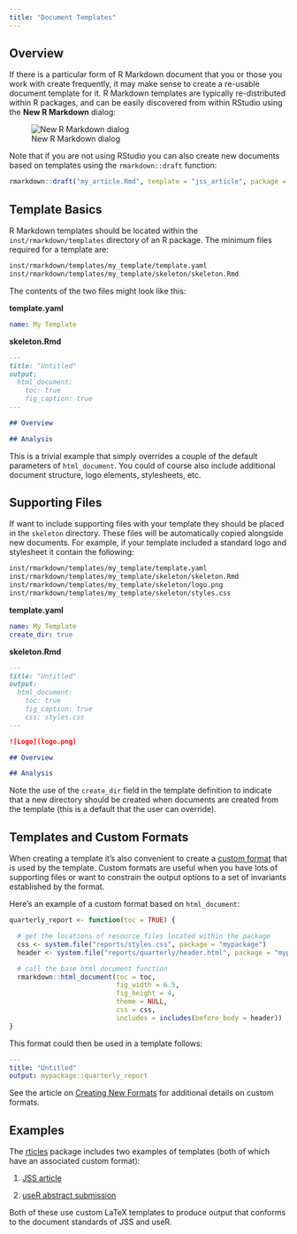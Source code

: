 ```yaml
---
title: "Document Templates"
---
```


## Overview

If there is a particular form of R Markdown document that you or those you work with create frequently, it may make sense to create a re-usable document template for it. R Markdown templates are typically re-distributed within R packages, and can be easily discovered from within RStudio using the **New R Markdown** dialog:

![New R Markdown dialog](images/new_r_markdown.png)

Note that if you are not using RStudio you can also create new documents based on templates using the `rmarkdown::draft` function:

```r
rmarkdown::draft("my_article.Rmd", template = "jss_article", package = "rticles")
```

## Template Basics

R Markdown templates should be located within the `inst/rmarkdown/templates` directory of an R package. The minimum files required for a template are:

```bash
inst/rmarkdown/templates/my_template/template.yaml 
inst/rmarkdown/templates/my_template/skeleton/skeleton.Rmd 
```

The contents of the two files might look like this:

**template.yaml**

```yaml
name: My Template
```

**skeleton.Rmd**

```markdown
---
title: "Untitled"
output:
  html_document:
    toc: true
    fig_caption: true
---

## Overview

## Analysis

```

This is a trivial example that simply overrides a couple of the default parameters of `html_document`. You could of course also include additional document structure, logo elements, stylesheets, etc. 

## Supporting Files

If want to include supporting files with your template they should be placed in the `skeleton` directory. These files will be automatically copied alongside new documents. For example, if your template included a standard logo and stylesheet it contain the following:

```bash
inst/rmarkdown/templates/my_template/template.yaml 
inst/rmarkdown/templates/my_template/skeleton/skeleton.Rmd 
inst/rmarkdown/templates/my_template/skeleton/logo.png 
inst/rmarkdown/templates/my_template/skeleton/styles.css 
```

**template.yaml**

```yaml
name: My Template
create_dir: true
```

**skeleton.Rmd**

```markdown
---
title: "Untitled"
output:
  html_document:
    toc: true
    fig_caption: true
    css: styles.css
---

![Logo](logo.png)

## Overview

## Analysis

```

Note the use of the `create_dir` field in the template definition to indicate that a new directory should be created when documents are created from the template (this is a default that the user can override).

## Templates and Custom Formats

When creating a template it's also convenient to create a [custom format](developer_custom_format.html) that is used by the template. Custom formats are useful when you have lots of supporting files or want to constrain the output options to a set of invariants established by the format. 

Here's an example of a custom format based on `html_document`:

```r
quarterly_report <- function(toc = TRUE) {

  # get the locations of resource files located within the package
  css <- system.file("reports/styles.css", package = "mypackage")
  header <- system.file("reports/quarterly/header.html", package = "mypackage")

  # call the base html_document function
  rmarkdown::html_document(toc = toc,
                           fig_width = 6.5,
                           fig_height = 4,
                           theme = NULL,
                           css = css,
                           includes = includes(before_body = header))
}
```

This format could then be used in a template follows:

```yaml
---
title: "Untitled"
output: mypackage::quarterly_report
```

See the article on [Creating New Formats](developer_custom_formats.html) for additional details on custom formats.


## Examples

The [rticles](https://github.com/rstudio/rticles) package includes two examples of templates (both of which have an associated custom format):

1) [JSS article](https://github.com/rstudio/rticles/tree/master/inst/rmarkdown/templates/jss_article)

2) [useR abstract submission](https://github.com/rstudio/rticles/tree/master/inst/rmarkdown/templates/use_r_abstract)

Both of these use custom LaTeX templates to produce output that conforms to the document standards of JSS and useR.















